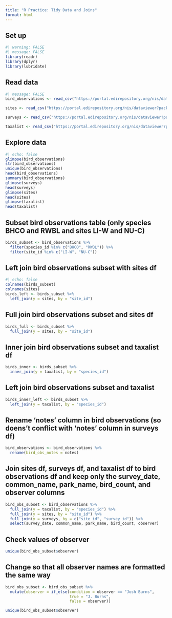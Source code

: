 ```yaml
---
title: "R Practice: Tidy Data and Joins"
format: html
---
```


## Set up

```r
#| warning: FALSE
#| message: FALSE
library(readr)
library(dplyr)
library(lubridate)
```

## Read data

```r
#| message: FALSE
bird_observations <- read_csv("https://portal.edirepository.org/nis/dataviewer?packageid=knb-lter-cap.256.10&entityid=53edaa7a0e083013d9bf20322db1780e")

sites <- read_csv("https://portal.edirepository.org/nis/dataviewer?packageid=knb-lter-cap.256.10&entityid=81bf72420e69077097fb0790dcdc63a6")

surveys <- read_csv("https://portal.edirepository.org/nis/dataviewer?packageid=knb-lter-cap.256.10&entityid=b2466fa5cb5ed7ee1ea91398fc291c59")

taxalist <- read_csv("https://portal.edirepository.org/nis/dataviewer?packageid=knb-lter-cap.256.10&entityid=58f863b7e3066e68536a9cacdc7bd58e")
```

## Explore data

```r
#| echo: false
glimpse(bird_observations)
str(bird_observations)
unique(bird_observations)
head(bird_observations)
summary(bird_observations)
glimpse(surveys)
head(surveys)
glimpse(sites)
head(sites)
glimpse(taxalist)
head(taxalist)
```
## Subset bird observations table (only species BHCO and RWBL and sites LI-W and NU-C)

```r
birds_subset <- bird_observations %>% 
  filter(species_id %in% c("BHCO", "RWBL")) %>% 
  filter(site_id %in% c("LI-W", "NU-C"))
```

## Left join bird observations subset with sites df

```r
#| echo: false
colnames(birds_subset)
colnames(sites)
birds_left <- birds_subset %>% 
  left_join(y = sites, by = "site_id")
```

## Full join bird observations subset and sites df

```r
birds_full <- birds_subset %>% 
  full_join(y = sites, by = "site_id")
```

## Inner join bird observations subset and taxalist df

```r
birds_inner <- birds_subset %>% 
  inner_join(y = taxalist, by = "species_id")
```

## Left join bird observations subset and taxalist

```r
birds_inner_left <- birds_subset %>% 
  left_join(y = taxalist, by = "species_id")
```

## Rename 'notes' column in bird observations (so doens't conflict with 'notes' column in surveys df)

```r
bird_observations <- bird_observations %>% 
  rename(bird_obs_notes = notes)
```

## Join sites df, surveys df, and taxalist df to bird observations df and keep only the  survey_date, common_name, park_name, bird_count, and observer columns

```r
bird_obs_subset <- bird_observations %>% 
  full_join(y = taxalist, by = "species_id") %>% 
  full_join(y = sites, by = "site_id") %>% 
  full_join(y = surveys, by = c("site_id", "survey_id")) %>%  
  select(survey_date, common_name, park_name, bird_count, observer)
```

## Check values of observer

```r
unique(bird_obs_subset$observer)
```

## Change so that all observer names are formatted the same way 

```r
bird_obs_subset <- bird_obs_subset %>% 
  mutate(observer = if_else(condition = observer == "Josh Burns", 
                            true = "J. Burns", 
                            false = observer))

unique(bird_obs_subset$observer)
```

